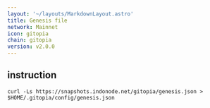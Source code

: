 ```yaml
---
layout: '~/layouts/MarkdownLayout.astro'
title: Genesis file
network: Mainnet
icon: gitopia
chain: gitopia
version: v2.0.0
---
```

## instruction

```
curl -Ls https://snapshots.indonode.net/gitopia/genesis.json > $HOME/.gitopia/config/genesis.json
```